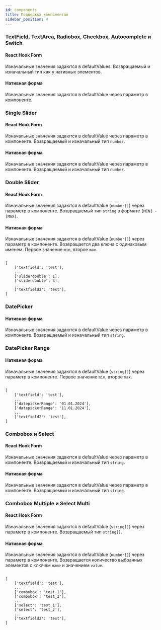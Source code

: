 ```yaml
---
id: components
title: Поддержка компонентов
sidebar_position: 4
---
```


### TextField, TextArea, Radiobox, Checkbox, Autocomplete и Switch

#### React Hook Form

Изначальные значения задаются в defaultValues. Возвращаемый и изначальный тип как у нативных элементов.

#### Нативная форма 

Изначальные значения задаются в defaultValue через параметр в компоненте.


### Single Slider

#### React Hook Form

Изначальные значения задаются в defaultValue через параметр в компоненте. Возвращаемый и изначальный тип `number`.

#### Нативная форма 

Изначальные значения задаются в defaultValue через параметр в компоненте. Возвращаемый и изначальный тип `number`.


### Double Slider

#### React Hook Form

Изначальные значения задаются в defaultValue (`number[]`) через параметр в компоненте. Возвращаемый тип `string` в формате `[MIN] - [MAX]`.

#### Нативная форма 

Изначальные значения задаются в defaultValue (`number[]`) через параметр в компоненте. Возвращается два ключа с одинаковым именем. Первое значение `min`, второе `max`. 
```

[
    ['textfield': 'test'],
    ...
    ['sliderdouble': 1],
    ['sliderdouble': 3],
    ...
    ['textfield2': 'test'],
]

```


### DatePicker

#### Нативная форма 

Изначальные значения задаются в defaultValue через параметр в компоненте. Возвращаемый и изначальный тип `string`.


### DatePicker Range

#### Нативная форма 

Изначальные значения задаются в defaultValue (`string[]`) через параметр в компоненте. Первое значение `min`, второе `max`. 

```

[
    ['textfield': 'test'],
    ...
    ['datepickerRange': '01.01.2024'],
    ['datepickerRange': '11.01.2024'],
    ...
    ['textfield2': 'test'],
]
```



### Combobox и Select

#### React Hook Form

Изначальные значения задаются в defaultValue через параметр в компоненте. Возвращаемый и изначальный тип `string`.

#### Нативная форма 

Изначальные значения задаются в defaultValue через параметр в компоненте. Возвращаемый и изначальный тип `string`.


### Combobox Multiple и Select Multi

#### React Hook Form

Изначальные значения задаются в defaultValue (`string[]`) через параметр в компоненте. Возвращаемый тип `string[]`.

#### Нативная форма 

Изначальные значения задаются в defaultValue (`number[]`) через параметр в компоненте. Возвращается количество выбранных элементов с ключем `name` и значением `value`. 
```

[
    ['textfield': 'test'],
    ...
    ['combobox': 'test_1'],
    ['combobox': 'test_2'],
    ...
    ['select': 'test_1'],
    ['select': 'test_2'],
    ...
    ['textfield2': 'test'],
]

```


